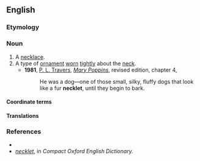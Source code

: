 ==English==

===Etymology===
{{suffix|en|neck|let}}

===Noun===
{{en-noun}}

# A [[necklace]].
# A type of [[ornament#Noun|ornament]] [[wear#Verb|worn]] [[tightly]] about the [[neck#Noun|neck]].
#* '''1981''', [[w:P. L. Travers|P. L. Travers]], [[w:Mary Poppins|''Mary Poppins'']], revised edition, chapter 4,
#*: He was a dog—one of those small, silky, fluffy dogs that look like a fur '''necklet''', until they begin to bark.

====Coordinate terms====
{{col2|en|anklet|armlet|kneelet|leglet|wristlet}}

====Translations====
{{trans-see|necklace}}

{{trans-top|type of ornament worn tightly about the neck}}
{{trans-mid}}
{{trans-bottom}}

===References===
* {{R:Webster 1913}}
* ''[http://www.askoxford.com/concise_oed/necklet?view=uk necklet]'', in ''Compact Oxford English Dictionary.''